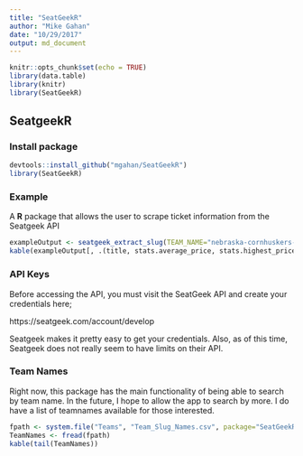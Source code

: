 ```yaml
---
title: "SeatGeekR"
author: "Mike Gahan"
date: "10/29/2017"
output: md_document
---
```


```r
knitr::opts_chunk$set(echo = TRUE)
library(data.table)
library(knitr)
library(SeatGeekR)
```

## SeatgeekR

### Install package

```r
devtools::install_github("mgahan/SeatGeekR")
library(SeatGeekR)
```

### Example

A **R** package that allows the user to scrape ticket information from the Seatgeek API

```r
exampleOutput <- seatgeek_extract_slug(TEAM_NAME="nebraska-cornhuskers-football")
kable(exampleOutput[, .(title, stats.average_price, stats.highest_price, stats.listing_count, stats.lowest_price)])
```

### API Keys

Before accessing the API, you must visit the SeatGeek API and create your credentials here;

https://seatgeek.com/account/develop

Seatgeek makes it pretty easy to get your credentials. Also, as of this time, Seatgeek does not really seem to have limits on their API.

### Team Names

Right now, this package has the main functionality of being able to search by team name. In the future, I hope to allow the app to search
by more. I do have a list of teamnames available for those interested.

```r
fpath <- system.file("Teams", "Team_Slug_Names.csv", package="SeatGeekR")
TeamNames <- fread(fpath)
kable(tail(TeamNames))
```